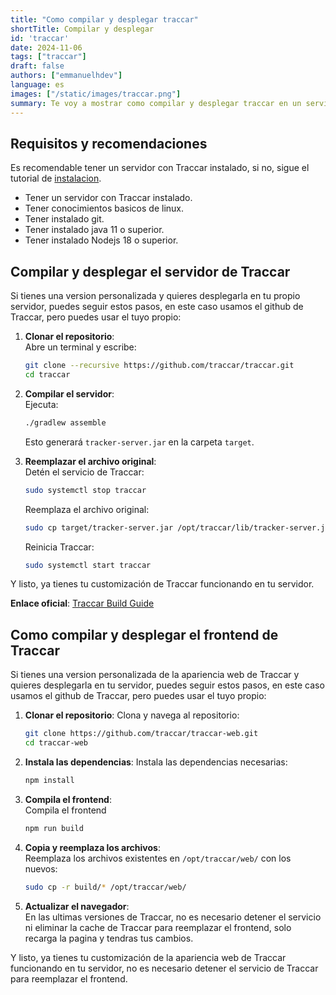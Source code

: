 ```yaml
---
title: "Como compilar y desplegar traccar"
shortTitle: Compilar y desplegar
id: 'traccar'
date: 2024-11-06
tags: ["traccar"]
draft: false
authors: ["emmanuelhdev"]
language: es
images: ["/static/images/traccar.png"]
summary: Te voy a mostrar como compilar y desplegar traccar en un servidor como digital ocean, aws, etc.
---
```

## Requisitos y recomendaciones
Es recomendable tener un servidor con Traccar instalado, si no, sigue el tutorial de [instalacion](/traccar/traccar/como-instalar-traccar-en-ubuntu-en-digitalocean).
- Tener un servidor con Traccar instalado.
- Tener conocimientos basicos de linux.
- Tener instalado git.
- Tener instalado java 11 o superior.
- Tener instalado Nodejs 18 o superior.

## Compilar y desplegar el servidor de Traccar
Si tienes una version personalizada y quieres desplegarla en tu propio servidor, puedes seguir estos pasos, en este caso usamos el github de Traccar, pero puedes usar el tuyo propio:

1. **Clonar el repositorio**:  
   Abre un terminal y escribe:  
   ```bash
   git clone --recursive https://github.com/traccar/traccar.git
   cd traccar
   ```

2. **Compilar el servidor**:  
   Ejecuta:  
   ```bash
   ./gradlew assemble
   ```  
   Esto generará `tracker-server.jar` en la carpeta `target`.

3. **Reemplazar el archivo original**:  
   Detén el servicio de Traccar:  
   ```bash
   sudo systemctl stop traccar
   ```  
   Reemplaza el archivo original:  
   ```bash
   sudo cp target/tracker-server.jar /opt/traccar/lib/tracker-server.jar
   ```  
   Reinicia Traccar:  
   ```bash
   sudo systemctl start traccar
   ```

Y listo, ya tienes tu customización de Traccar funcionando en tu servidor.

**Enlace oficial**: [Traccar Build Guide](https://www.traccar.org/build/)


## Como compilar y desplegar el frontend de Traccar

Si tienes una version personalizada de la apariencia web de Traccar y quieres desplegarla en tu servidor, puedes seguir estos pasos, en este caso usamos el github de Traccar, pero puedes usar el tuyo propio:

1. **Clonar el repositorio**: 
   Clona y navega al repositorio: 
   ```bash
   git clone https://github.com/traccar/traccar-web.git
   cd traccar-web
   ```

2. **Instala las dependencias**: 
   Instala las dependencias necesarias:  
   ```bash
   npm install
   ```
3. **Compila el frontend**:  
   Compila el frontend
   ```bash
   npm run build
   ```

4. **Copia y reemplaza los archivos**:  
   Reemplaza los archivos existentes en `/opt/traccar/web/` con los nuevos:  
   ```bash
   sudo cp -r build/* /opt/traccar/web/
   ```

5. **Actualizar el navegador**:  
   En las ultimas versiones de Traccar, no es necesario detener el servicio ni eliminar la cache de Traccar para reemplazar el frontend, solo recarga la pagina y tendras tus cambios.  

Y listo, ya tienes tu customización de la apariencia web de Traccar funcionando en tu servidor, no es necesario detener el servicio de Traccar para reemplazar el frontend.
